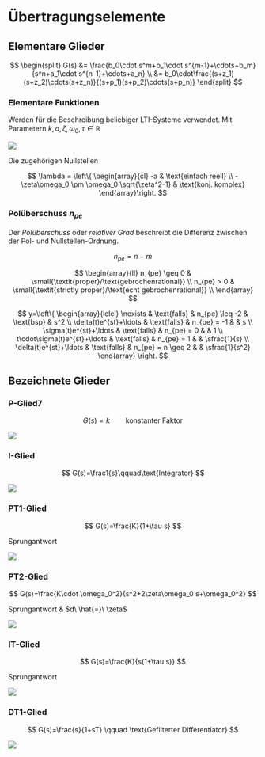 # Übertragungselemente

## Elementare Glieder

$$
\begin{split}
G(s) &= \frac{b_0\cdot s^m+b_1\cdot s^{m-1}+\cdots+b_m}{s^n+a_1\cdot s^{n-1}+\cdots+a_n} \\
 &= b_0\cdot\frac{(s+z_1)(s+z_2)\cdots(s+z_n)}{(s+p_1)(s+p_2)\cdots(s+p_n)}
\end{split}
$$

```{=latex}
\begin{conditions}
  m & Nullstellen $z_{1\dots m}$ \\
  n & Polstellen $p_{1\dots m}$ \\
\end{conditions}
```
### Elementare Funktionen

Werden für die Beschreibung beliebiger LTI-Systeme verwendet. Mit Parametern $k,a,\zeta,\omega_0,\tau \in \mathbb{R}$

![](images/paste-16.png)

```{=latex}
\begin{conditions}
  G(s)=k                                         & konstanter Faktor \\
  G(s)=s + a                                     & einfache reelle Nullstelle \\
  G(s)=s^2+2\zeta\omega_0 s+\omega_o^2           & konj. komplexe Nullstellen ($\zeta \leq 1$) \\
  G(s)=\frac{1}{s+a}                             & einfacher reller Pol \\
  G(s)=\frac{1}{s^2+2\zeta\omega_0 s+\omega_o^2} & konj. komplexe Pole ($\zeta\leq 1$) \\
  G(s)=e^{-s\tau}                                & Totzeitglied $\tau > 0$ \\
\end{conditions}
```
Die zugehörigen Nullstellen

$$
\lambda = \left\{ \begin{array}{cl}
-a & \text{einfach reell} \\
-\zeta\omega_0 \pm \omega_0 \sqrt{\zeta^2-1} & \text{konj. komplex}
\end{array}\right.
$$

### Polüberschuss $n_{pe}$

Der *Polüberschuss* oder *relativer Grad* beschreibt die Differenz zwischen der Pol- und Nullstellen-Ordnung.

$$
n_{pe} = n - m
$$

$$
\begin{array}{ll}
n_{pe} \geq 0 & \small{\textit{proper}/\text{gebrochenrational}} \\
n_{pe}  >   0 & \small{\textit{strictly proper}/\text{echt gebrochenrational}} \\
\end{array}
$$

$$
y=\left\{
\begin{array}{lclcl}
\nexists & \text{falls} & n_{pe} \leq -2 & \text{bsp} & s^2 \\
\delta(t)e^{st}+\ldots & \text{falls} & n_{pe} = -1 &  & s \\
\sigma(t)e^{st}+\ldots & \text{falls} & n_{pe} = 0 &  & 1 \\
t\cdot\sigma(t)e^{st}+\ldots & \text{falls} & n_{pe} = 1 &  & \sfrac{1}{s} \\
\delta(t)e^{st}+\ldots & \text{falls} & n_{pe} = n \geq 2 &  &  \sfrac{1}{s^2}
\end{array}
\right.
$$

## Bezeichnete Glieder

### P-Glied7

$$
G(s)=k\qquad \text{konstanter Faktor}
$$

![](images/paste-23.png)

### I-Glied

$$
G(s)=\frac1{s}\qquad\text{Integrator}
$$

![](images/paste-22.png)

### PT1-Glied

$$
G(s)=\frac{K}{1+\tau s}
$$

Sprungantwort

![](images/paste-20.png)

### PT2-Glied

$$
G(s)=\frac{K\cdot \omega_0^2}{s^2+2\zeta\omega_0 s+\omega_0^2}
$$

Sprungantwort & $d\ \hat{=}\ \zeta$

![](images/paste-19.png)

### IT-Glied

$$
G(s)=\frac{K}{s(1+\tau s)}
$$

Sprungantwort

![](images/paste-21.png)

### DT1-Glied

$$
G(s)=\frac{s}{1+sT} \qquad \text{Gefilterter Differentiator}
$$

![](images/paste-24.png)